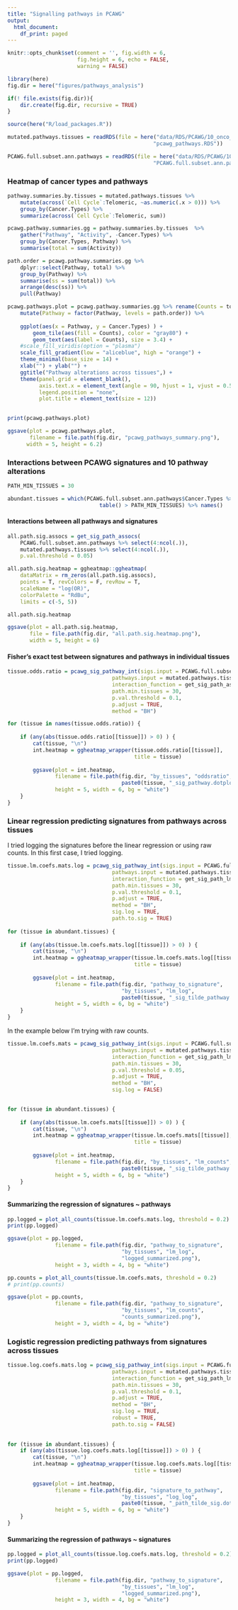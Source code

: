 ```yaml
---
title: "Signalling pathways in PCAWG"
output:
  html_document:
    df_print: paged
---
```


```r
knitr::opts_chunk$set(comment = '', fig.width = 6, 
                      fig.height = 6, echo = FALSE, 
                      warning = FALSE)
```


```r
library(here)
fig.dir = here("figures/pathways_analysis")

if(! file.exists(fig.dir)){
    dir.create(fig.dir, recursive = TRUE)
}

source(here("R/load_packages.R"))
```

```r
mutated.pathways.tissues = readRDS(file = here("data/RDS/PCAWG/10_onco_pathways",
                                              "pcawg_pathways.RDS"))

PCAWG.full.subset.ann.pathways = readRDS(file = here("data/RDS/PCAWG/10_onco_pathways",
                                              "PCAWG.full.subset.ann.pathways.RDS"))
```

### Heatmap of cancer types and pathways

```r
pathway.summaries.by.tissues = mutated.pathways.tissues %>% 
    mutate(across(`Cell Cycle`:Telomeric, ~as.numeric(.x > 0))) %>% 
    group_by(Cancer.Types) %>% 
    summarize(across(`Cell Cycle`:Telomeric, sum))

pcawg.pathway.summaries.gg = pathway.summaries.by.tissues  %>% 
    gather("Pathway", "Activity", -Cancer.Types) %>% 
    group_by(Cancer.Types, Pathway) %>% 
    summarise(total = sum(Activity))

path.order = pcawg.pathway.summaries.gg %>% 
    dplyr::select(Pathway, total) %>% 
    group_by(Pathway) %>% 
    summarise(ss = sum(total)) %>% 
    arrange(desc(ss)) %>% 
    pull(Pathway)

pcawg.pathways.plot = pcawg.pathway.summaries.gg %>% rename(Counts = total) %>% 
    mutate(Pathway = factor(Pathway, levels = path.order)) %>% 
    
    ggplot(aes(x = Pathway, y = Cancer.Types) ) + 
        geom_tile(aes(fill = Counts), color = "gray80") +
        geom_text(aes(label = Counts), size = 3.4) + 
    #scale_fill_viridis(option = "plasma")
    scale_fill_gradient(low = "aliceblue", high = "orange") + 
    theme_minimal(base_size = 14) + 
    xlab("") + ylab("") + 
    ggtitle("Pathway alterations across tissues",) +
    theme(panel.grid = element_blank(),
          axis.text.x = element_text(angle = 90, hjust = 1, vjust = 0.5),
          legend.position = "none",
          plot.title = element_text(size = 12))
   

print(pcawg.pathways.plot)

ggsave(plot = pcawg.pathways.plot, 
       filename = file.path(fig.dir, "pcawg_pathways_summary.png"),
      width = 5, height = 6.2) 
```

### Interactions between PCAWG signatures and 10 pathway alterations

```r
PATH_MIN_TISSUES = 30

abundant.tissues = which(PCAWG.full.subset.ann.pathways$Cancer.Types %>% 
                             table() > PATH_MIN_TISSUES) %>% names()
```

#### Interactions between all pathways and signatures

```r
all.path.sig.assocs = get_sig_path_assocs(
    PCAWG.full.subset.ann.pathways %>% select(4:ncol(.)),
    mutated.pathways.tissues %>% select(4:ncol(.)),
    p.val.threshold = 0.05)

all.path.sig.heatmap = ggheatmap::ggheatmap(
    dataMatrix = rm_zeros(all.path.sig.assocs), 
    points = T, revColors = F, revRow = T, 
    scaleName = "log(OR)",
    colorPalette = "RdBu",
    limits = c(-5, 5))

all.path.sig.heatmap

ggsave(plot = all.path.sig.heatmap,
       file = file.path(fig.dir, "all.path.sig.heatmap.png"),
       width = 5, height = 6)
```

#### Fisher's exact test between signatures and pathways in individual tissues

```r
tissue.odds.ratio = pcawg_sig_pathway_int(sigs.input = PCAWG.full.subset.ann.pathways,
                                 pathways.input = mutated.pathways.tissues,
                                 interaction_function = get_sig_path_assocs, 
                                 path.min.tissues = 30,
                                 p.val.threshold = 0.1,
                                 p.adjust = TRUE,
                                 method = "BH")

for (tissue in names(tissue.odds.ratio)) {
   
    if (any(abs(tissue.odds.ratio[[tissue]]) > 0) ) {
        cat(tissue, "\n")
        int.heatmap = ggheatmap_wrapper(tissue.odds.ratio[[tissue]], 
                                        title = tissue)
        
        ggsave(plot = int.heatmap,
               filename = file.path(fig.dir, "by_tissues", "oddsratio",  
                                    paste0(tissue, "_sig_pathway.dotplot.png")),
               height = 5, width = 6, bg = "white")
    }
}
```

### Linear regression predicting signatures from pathways across tissues

I tried logging the signatures before the linear regression or using raw counts.
In this first case, I tried logging. 


```r
tissue.lm.coefs.mats.log = pcawg_sig_pathway_int(sigs.input = PCAWG.full.subset.ann.pathways,
                                 pathways.input = mutated.pathways.tissues,
                                 interaction_function = get_sig_path_lms, 
                                 path.min.tissues = 30,
                                 p.val.threshold = 0.1,
                                 p.adjust = TRUE,
                                 method = "BH",
                                 sig.log = TRUE,
                                 path.to.sig = TRUE)
 
for (tissue in abundant.tissues) {
   
    if (any(abs(tissue.lm.coefs.mats.log[[tissue]]) > 0) ) {
        cat(tissue, "\n")
        int.heatmap = ggheatmap_wrapper(tissue.lm.coefs.mats.log[[tissue]], 
                                        title = tissue)
        
        ggsave(plot = int.heatmap,
               filename = file.path(fig.dir, "pathway_to_signature",
                                    "by_tissues", "lm_log", 
                                    paste0(tissue, "_sig_tilde_pathway.dotplot.png")),
               height = 5, width = 6, bg = "white")
    }
}
```

In the example below I'm trying with raw counts.

```r
tissue.lm.coefs.mats = pcawg_sig_pathway_int(sigs.input = PCAWG.full.subset.ann.pathways,
                                 pathways.input = mutated.pathways.tissues,
                                 interaction_function = get_sig_path_lms, 
                                 path.min.tissues = 30,
                                 p.val.threshold = 0.05,
                                 p.adjust = TRUE,
                                 method = "BH",
                                 sig.log = FALSE)
    

for (tissue in abundant.tissues) {
   
    if (any(abs(tissue.lm.coefs.mats[[tissue]]) > 0) ) {
        cat(tissue, "\n")
        int.heatmap = ggheatmap_wrapper(tissue.lm.coefs.mats[[tissue]], 
                                        title = tissue)
        
        ggsave(plot = int.heatmap,
               filename = file.path(fig.dir, "by_tissues", "lm_counts", 
                                    paste0(tissue, "_sig_tilde_pathway.dotplot.png")),
               height = 5, width = 6, bg = "white")
    }
}
```

#### Summarizing the regression of signatures ~ pathways

```r
pp.logged = plot_all_counts(tissue.lm.coefs.mats.log, threshold = 0.2)
print(pp.logged)

ggsave(plot = pp.logged,
               filename = file.path(fig.dir, "pathway_to_signature", 
                                    "by_tissues", "lm_log", 
                                    "logged_summarized.png"),
               height = 3, width = 4, bg = "white")
```


```r
pp.counts = plot_all_counts(tissue.lm.coefs.mats, threshold = 0.2)
# print(pp.counts)

ggsave(plot = pp.counts,
               filename = file.path(fig.dir, "pathway_to_signature", 
                                    "by_tissues", "lm_counts", 
                                    "counts_summarized.png"),
               height = 3, width = 4, bg = "white")
```

### Logistic regression predicting pathways from signatures across tissues

```r
tissue.log.coefs.mats.log = pcawg_sig_pathway_int(sigs.input = PCAWG.full.subset.ann.pathways,
                                 pathways.input = mutated.pathways.tissues,
                                 interaction_function = get_sig_path_lms, 
                                 path.min.tissues = 30,
                                 p.val.threshold = 0.1,
                                 p.adjust = TRUE,
                                 method = "BH",
                                 sig.log = TRUE,
                                 robust = TRUE,
                                 path.to.sig = FALSE)
 
   
for (tissue in abundant.tissues) {
    if (any(abs(tissue.log.coefs.mats.log[[tissue]]) > 0) ) {
        cat(tissue, "\n")
        int.heatmap = ggheatmap_wrapper(tissue.log.coefs.mats.log[[tissue]], 
                                        title = tissue)
        
        ggsave(plot = int.heatmap,
               filename = file.path(fig.dir, "signature_to_pathway", 
                                    "by_tissues", "log_log", 
                                    paste0(tissue, "_path_tilde_sig.dotplot.png")),
               height = 5, width = 6, bg = "white")
    }
}

```

#### Summarizing the regression of pathways ~ signatures

```r
pp.logged = plot_all_counts(tissue.log.coefs.mats.log, threshold = 0.2)
print(pp.logged)

ggsave(plot = pp.logged,
               filename = file.path(fig.dir, "pathway_to_signature", 
                                    "by_tissues", "lm_log", 
                                    "logged_summarized.png"),
               height = 3, width = 4, bg = "white")
```
